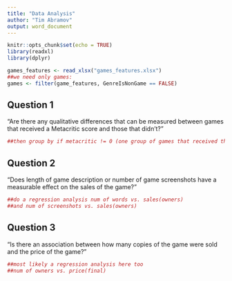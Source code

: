 ```yaml
---
title: "Data Analysis"
author: "Tim Abramov"
output: word_document
---
```


```r
knitr::opts_chunk$set(echo = TRUE)
library(readxl)
library(dplyr)

games_features <- read_xlsx("games_features.xlsx")
##we need only games:
games <- filter(game_features, GenreIsNonGame == FALSE)
```

## Question 1
"Are there any qualitative differences that can be measured between games that received a Metacritic score and those that didn't?"
```r
##then group by if metacritic != 0 (one group of games that received the score, and one that didn't)

```


## Question 2
"Does length of game description or number of game screenshots have a measurable effect on the sales of the game?"
```r
##do a regression analysis num of words vs. sales(owners)
##and num of screenshots vs. sales(owners)
```


## Question 3
"Is there an association between how many copies of the game were sold and the price of the game?"
```r
##most likely a regression analysis here too
##num of owners vs. price(final)
```

